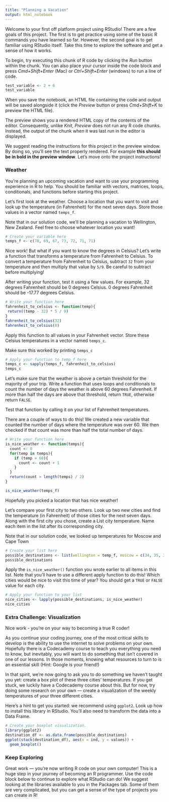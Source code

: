 ```yaml
---
title: "Planning a Vacation"
output: html_notebook
---
```


Welcome to your first off platform project using RStudio! There are a few goals of this project. The first is to get practice using some of the basic R commands you have learned so far. However, the second goal is to get familiar using RStudio itself. Take this time to explore the software and get a sense of how it works.

To begin, try executing this chunk of R code by clicking the *Run* button within the chunk. You can also place your cursor inside the code block and press *Cmd+Shift+Enter* (Mac) or *Ctrl+Shift+Enter* (windows) to run a line of code. 

```r
test_variable <- 2 + 6
test_variable
```


When you save the notebook, an HTML file containing the code and output will be saved alongside it (click the *Preview* button or press *Cmd+Shift+K* to preview the HTML file). 

The preview shows you a rendered HTML copy of the contents of the editor. Consequently, unlike *Knit*, *Preview* does not run any R code chunks. Instead, the output of the chunk when it was last run in the editor is displayed.

We suggest reading the instructions for this project in the preview window. By doing so, you'll see the text properly rendered. For example **this should be in bold in the preview window**. Let's move onto the project instructions!

### Weather

You’re planning an upcoming vacation and want to use your programming experience in R to help. You should be familiar with vectors, matrices, loops, conditionals, and functions before starting this project.

Let’s first look at the weather. Choose a location that you want to visit and look up the temperature (in Fahrenheit) for the next seven days. Store those values in a vector named `temps_f`.

Note that in our solution code, we’ll be planning a vacation to Wellington, New Zealand. Feel free to choose whatever location you want!

```r
# Create your variable here
temps_f <- c(78, 69, 67, 73, 72, 71, 71)
```

Nice work! But what if you want to know the degrees in Celsius? Let’s write a function that transforms a temperature from Fahrenheit to Celsius. To convert a temperature from Fahrenheit to Celsius, subtract `32` from your temperature and then multiply that value by `5/9`. Be careful to subtract before multiplying!

After writing your function, test it using a few values. For example, 32 degrees Fahrenheit should be 0 degrees Celsius. 0 degrees Fahrenheit should be -17.77 degrees Celsius.

```r
# Write your function here
fahrenheit_to_celsius <- function(temp){
 return((temp - 32) * 5 / 9)
}
fahrenheit_to_celsius(32)
fahrenheit_to_celsius(0)
```

Apply this function to all values in your Fahrenheit vector. Store these Celsius temperatures in a vector named `temps_c`.

Make sure this worked by printing `temps_c`

```r
# Apply your function to temp_f here
temps_c <- sapply(temps_f, fahrenheit_to_celsius)
temps_c
```

Let’s make sure that the weather is above a certain threshold for the majority of your trip. Write a function that uses loops and conditionals to count the number of days the weather is above 60 degrees Fahrenheit. If more than half the days are above that threshold, return `TRUE`, otherwise return `FALSE`.

Test that function by calling it on your list of Fahrenheit temperatures.

There are a couple of ways to do this! We created a new variable that counted the number of days where the temperature was over 60. We then checked if that count was more than half the total number of days.

```r
# Write your function here
is_nice_weather <- function(temps){
  count <- 0
  for(temp in temps){
    if (temp > 60){
      count <- count + 1
    }
  }
  return(count > length(temps) / 2)
}

is_nice_weather(temps_f)

```

Hopefully you picked a location that has nice weather! 

Let’s compare your first city to two others. Look up two new cities and find the temperature (in Fahrenheit) of those cities for the next seven days. Along with the first city you chose, create a List city temperature. Name each item in the list after its corresponding city.

Note that in our solution code, we looked up temperatures for Moscow and Cape Town

```r
# Create your list here
possible_destinations <- list(wellington = temp_f, moscow = c(34, 35, 35, 34, 35, 34, 35), cape_town = c(87, 82, 74, 72, 71, 69, 70))
possible_destinations
```

Apply the `is_nice_weather()` function you wrote earlier to all items in this list. Note that you'll have to use a different apply function to do this! Which cities would be nice to visit this time of year? You should get a `TRUE` or `FALSE` value for each city.

```r
# Apply your function to your list
nice_cities <- lapply(possible_destinations, is_nice_weather)
nice_cities
```

### Extra Challenge: Visualization

Nice work - you're on your way to becoming a true R coder! 

As you continue your coding journey, one of the most critical skills to develop is the ability to use the internet to solve problems on your own. Hopefully there is a Codecademy course to teach you everything you need to know, but inevitably, you will want to do something that isn’t covered in one of our lessons. In those moments, knowing what resources to turn to is an essential skill (Hint: Google is your friend!)

In that spirit, we’re now going to ask you to do something we haven’t taught you yet: create a box plot of these three cities' temperatures. If you get stuck, we luckily have a Codecademy course about this. But for now, try doing some research on your own &mdash; create a visualization of the weekly temperatures of your three different cities.

Here’s a hint to get you started: we recommend using `ggplot2`. Look up how to install this library in RStudio. You'll also need to transform the data into a Data Frame.

```r
# Create your boxplot visualization.
library(ggplot2)
destination_df <- as.data.frame(possible_destinations)
ggplot(stack(destination_df), aes(x = ind, y = values)) +
  geom_boxplot()
```

### Keep Exploring

Great work &mdash; you're now writing R code on your own computer! This is a huge step in your journey of becoming an R programmer. Use the code block below to continue to explore what RStudio can do! We suggest looking at the libraries available to you in the Packages tab. Some of them are very complicated, but you can get a sense of the type of projects you can create in R!

```r

```

